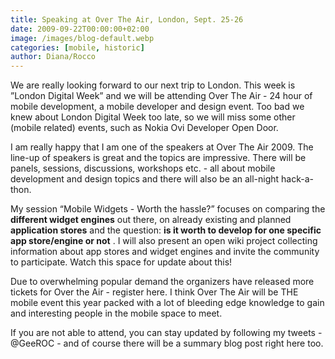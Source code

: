 ```yaml
---
title: Speaking at Over The Air, London, Sept. 25-26
date: 2009-09-22T00:00:00+02:00
image: /images/blog-default.webp
categories: [mobile, historic]
author: Diana/Rocco
---
```


<div class="entry-content">
We are really looking forward to our next trip to London. This week is ”London Digital Week” and we will be attending Over The Air  - 24 hour of mobile development, a mobile developer and design event. Too bad we knew about London Digital Week too late, so we will miss some other (mobile related) events, such as Nokia Ovi Developer Open Door.



I am really happy that I am one of the speakers at Over The Air 2009. The line-up of speakers is great and the topics are impressive. There will be panels, sessions, discussions, workshops etc. - all about mobile development and design topics and there will also be an all-night hack-a-thon.

My session “Mobile Widgets - Worth the hassle?” focuses on comparing the **different widget engines**  out there, on already existing and planned **application stores**  and the question: **is it worth to develop for one specific app store/engine or not** .  I will also present an open wiki project collecting information about app stores and widget engines and invite the community to participate. Watch this space for update about this!

<span class="status-body"><span class="entry-content">Due to overwhelming popular demand the organizers have released more tickets for Over the Air - register here. I think Over The Air will be THE mobile event this year packed with </span></span>a lot of bleeding edge knowledge to gain and interesting people in the mobile space to meet.



If you are not able to attend, you can stay updated by following my tweets - @GeeROC - and of course there will be a summary blog post right here too.
</div>

